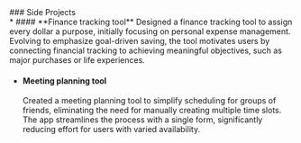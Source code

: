 <ResumeSectionHeader color="resume-foreground">
  ### Side Projects
</ResumeSectionHeader>

<div className="pr-4 text-sm">
  * #### **Finance tracking tool**
    Designed a finance tracking tool to assign every dollar a purpose, initially focusing on personal
    expense management. Evolving to emphasize goal-driven saving, the tool motivates users by connecting
    financial tracking to achieving meaningful objectives, such as major purchases or life experiences.

  * #### **Meeting planning tool**
    Created a meeting planning tool to simplify scheduling for groups of friends, eliminating the need for
    manually creating multiple time slots. The app streamlines the process with a single form,
    significantly reducing effort for users with varied availability.
</div>

